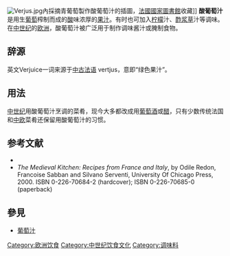[[File:Verjus.jpg|thumb]]內採摘青葡萄製作酸葡萄汁的插圖，[[法國國家圖書館|法國國家圖書館]]收藏]]
'''酸葡萄汁'''是用生[[葡萄|葡萄]]榨制而成的[[酸|酸]]味浓厚的[[果汁|果汁]]。有时也可加入[[柠檬|柠檬]]汁、[[酢浆草|酢浆草]]汁等调味。在[[中世纪|中世纪]]的[[欧洲|欧洲]]，酸葡萄汁被广泛用于制作调味酱汁或腌制食物。

==辞源==
英文Verjuice一词来源于[[中古法语|中古法语]] vertjus，意即“绿色果汁”。

==用法==
[[中世纪|中世纪]]用酸葡萄汁烹调的菜肴，现今大多都改成用[[葡萄酒|葡萄酒]]或[[醋|醋]]，只有少数传统法国和[[中欧|中欧]]菜肴还保留用酸葡萄汁的习惯。

==参考文献==
*{{Larousse Gastronomique|Verjuice}}
*''The Medieval Kitchen: Recipes from France and Italy'', by Odile Redon, Francoise Sabban and Silvano Serventi, University Of Chicago Press, 2000. ISBN 0-226-70684-2 (hardcover); ISBN 0-226-70685-0 (paperback)

==參見==
*[[葡萄汁|葡萄汁]]

{{Ingredients-stub}}

[[Category:欧洲饮食|Category:欧洲饮食]]
[[Category:中世纪饮食文化|Category:中世纪饮食文化]]
[[Category:调味料|Category:调味料]]